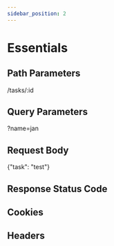 ```yaml
---
sidebar_position: 2
---
```


# Essentials

## Path Parameters
/tasks/:id

## Query Parameters
?name=jan

## Request Body
{"task": "test"}

## Response Status Code

## Cookies

## Headers
